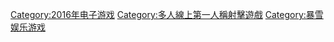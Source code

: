 {{cat main}}

{{DEFAULTSORT:Overwatch}}
[[Category:2016年电子游戏|Category:2016年电子游戏]]
[[Category:多人線上第一人稱射擊遊戲|Category:多人線上第一人稱射擊遊戲]]
[[Category:暴雪娱乐游戏|Category:暴雪娱乐游戏]]